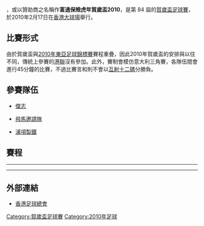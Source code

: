 {{球會級足球盃賽賽季
| other_titles = 富通保險虎年賀歲盃2010
| image = 
| size = 
| caption = 
| country = 香港
| title_holder =
| result_th =
| num_season = 
| dates = 2010年2月17日（年初四）
| num_teams = 3 隊
| venues = 1
| cities = 1
| champions = {{flagicon|KOR}} [[浦項製鐵|浦項製鐵]]
| count = 1
| runner-up = {{flagicon|HKG}} [[傑志體育會|傑志]]
| third = {{flagicon|HKG}} [[天水圍飛馬|飛馬邀請隊]]
| fourth = 
| matches = 3
| goals = 6
| attendance = 
| top_scorer =
| MVP = 
| prevseason = [[2009年賀歲盃足球賽|2009]]
| nextseason = [[2011年亞洲超級球會挑戰盃|2011]]
}}

{{engname|2010年賀歲盃足球賽|2010 Lunar New Year Cup}}，或以贊助商之名稱作'''富通保險虎年賀歲盃2010'''，是第 84 屆的[[賀歲盃足球賽|賀歲盃足球賽]]，於2010年2月17日在[[香港大球場|香港大球場]]舉行。

== 比賽形式 ==
由於賀歲盃與[[2010年東亞足球錦標賽|2010年東亞足球錦標賽]]賽程重疊，因此2010年賀歲盃的安排與以往不同，傳統上參賽的[[香港聯賽選手隊|港聯]]沒有參加。此外，賽制會模仿意大利三角賽，各隊伍間會進行45分鐘的比賽，不過比賽言和則不會以[[互射十二碼|互射十二碼]]分勝負。

== 參賽隊伍 ==
*{{flagicon|HKG}} [[傑志體育會|傑志]]
*{{flagicon|HKG}} [[天水圍飛馬|飛馬邀請隊]]
*{{flagicon|KOR}} [[浦項製鐵|浦項製鐵]]

== 賽程 ==
{{2010年賀歲盃足球賽積分榜}}

{{footballbox
|date = 2010年2月17日<br />（年初四）
|time = 19:00
|team1 = [[傑志體育會|傑志]] {{flagicon|HKG}}
|score = 1–0
|report = 
|team2 = {{flagicon|HKG}} [[天水圍飛馬|飛馬邀請隊]]
|goals1 = [[艾力士|艾力士]] {{goal|3}}
|goals2 = 
|stadium = [[香港大球場|香港大球場]]
|attendance = 4,922
|referee = 
}}
----
{{footballbox
|date = 2010年2月17日<br />（年初四）
|time = 20:00
|team1 = [[天水圍飛馬|飛馬邀請隊]] {{flagicon|HKG}}
|score = 1–2
|report = 
|team2 = {{flagicon|KOR}} [[浦項製鐵|浦項製鐵]]
|goals1 = [[伊達_(巴西足球員)|伊達]] {{goal|26}}
|goals2 = {{link-en|Alexsandro da Silva Batista|Alexsandro da Silva Batista}} {{goal|7||31}}
|stadium = [[香港大球場|香港大球場]]
|attendance = 4,922
|referee = 
}}
----
{{footballbox
|date = 2010年2月17日<br />（年初四）
|time = 21:00
|team1 = [[傑志體育會|傑志]] {{flagicon|HKG}}
|score = 1–1
|report = 
|team2 = {{flagicon|KOR}} [[浦項製鐵|浦項製鐵]]
|goals1 = [[羅沙度|羅沙度]] {{goal|30}}
|goals2 = [[金源一|金源一]] {{goal|33}}
|stadium = [[香港大球場|香港大球場]]
|attendance = 4,922
|referee = 
}}

== 外部連結 ==
*[http://www.hkfa.com 香港足球總會]{{Wayback|url=http://www.hkfa.com/ |date=20110523035929 }}

{{fb start}}
{{賀歲盃足球賽}}
{{fb end}}

[[Category:賀歲盃足球賽|Category:賀歲盃足球賽]]
[[Category:2010年足球|Category:2010年足球]]